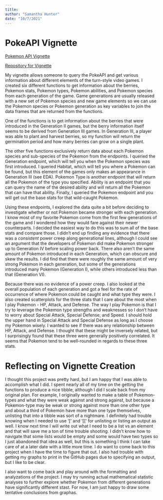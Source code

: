 ```yaml
---
title:
author: "Samantha Hunter"
date: "10/7/2021"
---
```


# PokeAPI Vignette

[Pokemon API Vignette](https://sammhunter.github.io/558_Project1/)


[Repository for Vignette](https://github.com/SammHunter/558_Project1)


My vignette allows someone to query the PokeAPI and get various information about different elements of the turn-style video games. I created six different functions to get information about the berries, Pokemon stats, Pokemon types, Pokemon abilities, and Pokemon species from each generation of the game. Game generations are usually released with a new set of Pokemon species and new game elements so we can use the Pokemon species or Pokemon generation as key variables to join the data frames that are returned from the functions. 


One of the functions is to get information about the berries that were introduced in the Generation II games, but the berry information itself seems to be derived from Generation III games. In Generation III, a player was able to plant and harvest berries, so my function will return the germination period and how many berries can grow on a single plant.


The other five functions exclusively return data about each Pokemon species and sub-species of the Pokemon from the endpoints. I queried the Generation endpoint, which will tell you when the Pokemon species was first introduced. I queried Habitat, which will tell you where a Pokemon can be found, but this element of the games only makes an appearance in Generation III (see EDA). Pokemon Type is another endpoint that will return all the Pokemon of the type you specified. Ability is an endpoint that you can query the name of the desired ability and will return all the Pokemon that can have that ability. Finally, I queried the Pokemon endpoint and you will get out the base stats for that wild-caught Pokemon. 


Using these endpoints, I explored the data quite a bit before deciding to investigate whether or not Pokemon became stronger with each generation. I know most of my favorite Pokemon come from the first few generations of the game and I wondered how they would fare against their newer counterparts. I decided the easiest way to do this was to sum all of the base stats and compare those. I didn't end up finding any evidence that there was a *consistent* power creep along generational lines, although I could see an argument that the developers of Pokemon did make Pokemon stronger up to Generation IV before scaling power back. There also aren't the same amount of Pokemon introduced in each Generation, which can obscure and skew the results. I did find that there were roughly the same amount of very strong Pokemon in each generation, but some of the generations introduced many Pokemon (Generation I), while others introduced less than that (Generation VI).   


Because there was no evidence of a power creep. I also looked at the overall population of each generation and got a feel for the rate of occurrence of where Pokemon could be caught and what type they were. I also created scatterplots for the three stats that I care about the most when I play Pokemon - HP, Attack, and Defense. The way I play Pokemon is that I try to leverage the Pokemon type strengths and weaknesses so I don't have to worry about Special Attack, Special Defense, and Speed. I should hold the upper hand in Special Attack and Special Defense as long as I choose my Pokemon wisely. I wanted to see if there was any relationship between HP, Attack, and Defense. I thought that these might be inversely related, but I surprisingly found that these three were generally positively correlated. It seems that Pokemon tend to be well-rounded in regards to these three stats. 


# Reflecting on Vignette Creation

I thought this project was pretty hard, but I am happy that I was able to accomplish what I did. I spent nearly all of my time on the getting the functions to produce a nice tibble, although I did I scale back from my original plan. For example, I originally wanted to make a table of Pokemon-types and what they were weak against and strong against, but because a Pokemon-type may be weak or strong against more than one other type and about a third of Pokemon have more than one type themselves, unlisting that into a tibble was sort of a nightmare. I definitely had trouble knowing when I needed to use '[' and '[[' for unlisting or listing an output as well. I know next time I will write out what I need to be a list vs an element and that will save me a ton of time trouble shooting. I didn't know how to navigate that some lists would be empty and some would have two types so I just abandoned that idea as well, but this is something I think I can take care of at a later date with a little more time. I do want to come back to this project when I have the time to figure that out. I also had trouble with getting my graphs to print in the GitHub pages due to specifying an output, but I like to be clear. 

I also want to come back and play around with the formatting and analyzations of the project. I may try running actual mathematical statistic analyses to further explore whether Pokemon from different generations have significantly different stast. For now, I am just happy to draw some tentative conclusions from graphas. 